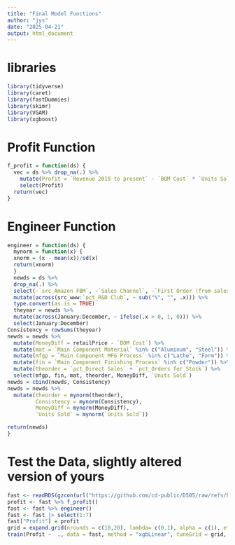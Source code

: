 ```yaml
---
title: "Final Model Functions"
author: "jys"
date: "2025-04-21"
output: html_document
---
```


# libraries

```r
library(tidyverse)
library(caret)
library(fastDummies)
library(skimr)
library(VGAM)
library(xgboost)
```



# Profit Function

```r
f_profit = function(ds) {
  vec = ds %>% drop_na(.) %>%
    mutate(Profit = `Revenue 2019 to present` - `BOM Cost` * `Units Sold`) %>%
    select(Profit)
  return(vec)
}
```

# Engineer Function

```r
engineer = function(ds) {
  mynorm = function(x) {
  xnorm = (x - mean(x))/sd(x)
  return(xnorm)
  }
  newds = ds %>%
  drop_na(.) %>%
  select(-`src_Amazon FBM`, -`Sales Channel`, -`First Order (from sales data)`) %>%
  mutate(across(src_www:`pct_R&D Club`, ~ sub("%", "", .x))) %>%
  type.convert(as.is = TRUE)
  theyear = newds %>%
  mutate(across(January:December, ~ ifelse(.x > 0, 1, 0))) %>%
  select(January:December)
Consistency = rowSums(theyear)
newds = newds %>%
  mutate(MoneyDiff = retailPrice - `BOM Cost`) %>%
  mutate(mat = `Main Component Material` %in% c("Aluminum", "Steel")) %>%
  mutate(mfgp = `Main Component MFG Process` %in% c("Lathe", "Form")) %>%
  mutate(fin = `Main Component Finishing Process` %in% c("Powder")) %>%
  mutate(theorder = `pct_Direct Sales` + `pct_Orders for Stock`) %>%
  select(mfgp, fin, mat, theorder, MoneyDiff, `Units Sold`) 
newds = cbind(newds, Consistency)
newds = newds %>%
  mutate(theorder = mynorm(theorder),
         Consistency = mynorm(Consistency), 
         MoneyDiff = mynorm(MoneyDiff),
         `Units Sold` = mynorm(`Units Sold`))

return(newds)  
}
```

# Test the Data, slightly altered version of yours

```r
fast <- readRDS(gzcon(url("https://github.com/cd-public/D505/raw/refs/heads/master/dat/craven_train.rds"))) # change this url to the holdout dataset
profit <- fast %>% f_profit()
fast <- fast %>% engineer()
fast <- fast |> select(1:7) 
fast["Profit"] = profit
grid = expand.grid(nrounds = c(10,20), lambda= c(0.1), alpha = c(1), eta = c(0.1))
train(Profit ~  ., data = fast, method = "xgbLinear", tuneGrid = grid, gamma = 0.5)$results$RMSE[2]
```




